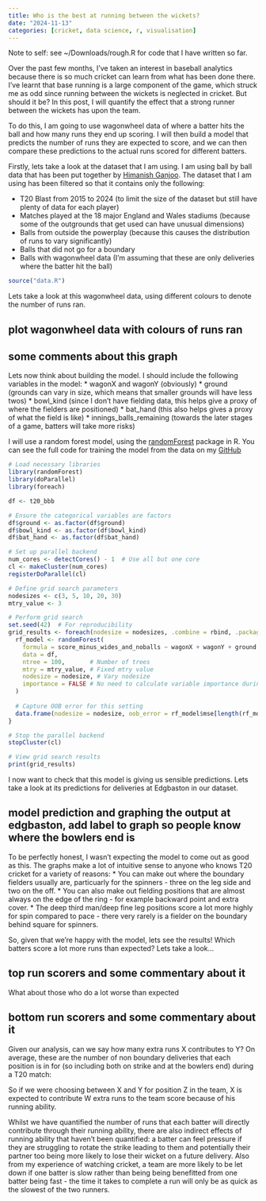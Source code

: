 ```yaml
---
title: Who is the best at running between the wickets?
date: "2024-11-13"
categories: [cricket, data science, r, visualisation]
---
```


Note to self: see ~/Downloads/rough.R for code that I have written so far.

Over the past few months, I've taken an interest in baseball analytics because there is so much cricket can learn from what has been done there. I've learnt that base running is a large component of the game, which struck me as odd since running between the wickets is neglected in cricket. But should it be? In this post, I will quantify the effect that a strong runner between the wickets has upon the team.

To do this, I am going to use wagonwheel data of where a batter hits the ball and how many runs they end up scoring. I will then build a model that predicts the number of runs they are expected to score, and we can then compare these predictions to the actual runs scored for different batters.

Firstly, lets take a look at the dataset that I am using. I am using ball by ball data that has been put together by [Himanish Ganjoo](https://twitter.com/hganjoo_153). The dataset that I am using has been filtered so that it contains only the following:

* T20 Blast from 2015 to 2024 (to limit the size of the dataset but still have plenty of data for each player)
* Matches played at the 18 major England and Wales stadiums (because some of the outgrounds that get used can have unusual dimensions)
* Balls from outside the powerplay (because this causes the distribution of runs to vary significantly)
* Balls that did not go for a boundary
* Balls with wagonwheel data (I'm assuming that these are only deliveries where the batter hit the ball)

```r
source("data.R")
```
Lets take a look at this wagonwheel data, using different colours to denote the number of runs ran.

## plot wagonwheel data with colours of runs ran

## some comments about this graph

Lets now think about building the model. I should include the following variables in the model:
* wagonX and wagonY (obviously)
* ground (grounds can vary in size, which means that smaller grounds will have less twos)
* bowl_kind (since I don't have fielding data, this helps give a proxy of where the fielders are positioned)
* bat_hand (this also helps gives a proxy of what the field is like)
* innings_balls_remaining (towards the later stages of a game, batters will take more risks)

I will use a random forest model, using the [randomForest](https://cran.r-project.org/web/packages/randomForest/index.html) package in R. You can see the full code for training the model from the data on my [GitHub](LINK TO MODEL TRAINING)

```r
# Load necessary libraries
library(randomForest)
library(doParallel)
library(foreach)

df <- t20_bbb

# Ensure the categorical variables are factors
df$ground <- as.factor(df$ground)
df$bowl_kind <- as.factor(df$bowl_kind)
df$bat_hand <- as.factor(df$bat_hand)

# Set up parallel backend
num_cores <- detectCores() - 1  # Use all but one core
cl <- makeCluster(num_cores)
registerDoParallel(cl)

# Define grid search parameters
nodesizes <- c(3, 5, 10, 20, 30)
mtry_value <- 3

# Perform grid search
set.seed(42)  # For reproducibility
grid_results <- foreach(nodesize = nodesizes, .combine = rbind, .packages = 'randomForest') %dopar% {
  rf_model <- randomForest(
    formula = score_minus_wides_and_noballs ~ wagonX + wagonY + ground + bowl_kind + bat_hand + balls_rem,
    data = df,
    ntree = 100,       # Number of trees
    mtry = mtry_value, # Fixed mtry value
    nodesize = nodesize, # Vary nodesize
    importance = FALSE # No need to calculate variable importance during grid search
  )
  
  # Capture OOB error for this setting
  data.frame(nodesize = nodesize, oob_error = rf_model$mse[length(rf_model$mse)])
}

# Stop the parallel backend
stopCluster(cl)

# View grid search results
print(grid_results)
```

I now want to check that this model is giving us sensible predictions. Lets take a look at its predictions for deliveries at Edgbaston in our dataset.

## model prediction and graphing the output at edgbaston, add label to graph so people know where the bowlers end is

To be perfectly honest, I wasn't expecting the model to come out as good as this. The graphs make a lot of intuitive sense to anyone who knows T20 cricket for a variety of reasons:
* You can make out where the boundary fielders usually are, particuarly for the spinners - three on the leg side and two on the off.
* You can also make out fielding positions that are almost always on the edge of the ring - for example backward point and extra cover.
* The deep third man/deep fine leg positions score a lot more highly for spin compared to pace - there very rarely is a fielder on the boundary behind square for spinners.

So, given that we're happy with the model, lets see the results! Which batters score a lot more runs than expected? Lets take a look...

## top run scorers and some commentary about it

What about those who do a lot worse than expected

## bottom run scorers and some commentary about it

Given our analysis, can we say how many extra runs X contributes to Y? On average, these are the number of non boundary deliveries that each position is in for (so including both on strike and at the bowlers end) during a T20 match:

So if we were choosing between X and Y for position Z in the team, X is expected to contribute W extra runs to the team score because of his running ability.

Whilst we have quantified the number of runs that each batter will directly contribute through their running ability, there are also indirect effects of running ability that haven't been quantified: a batter can feel pressure if they are struggling to rotate the strike leading to them and potentially their partner too being more likely to lose their wicket on a future delivery. Also from my experience of watching cricket, a team are more likely to be let down if one batter is slow rather than being  being benefitted from one batter being fast - the time it takes to complete a run will only be as quick as the slowest of the two runners.